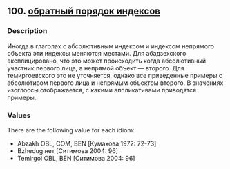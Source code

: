 ## 100. <a href =  'https://agricolamz.github.io/The_Circassian_Isoglosses_Database/100.html'>обратный порядок индексов</a>
### Description

Иногда в глаголах с абсолютивным индексом и индексом непрямого объекта эти индексы меняются местами. Для абадзехского эксплицировано, что это может происходить когда абсолютивный участник первого лица, а непрямой объект — второго. Для темиргоевского это не уточняется, однако все приведенные примеры с абсолютивом первого лица и непрямым объектом второго. В значениях изоглоссы отображается, с какими аппликативами приводятся примеры.

### Values
There are the following value for each idiom:

* Abzakh  OBL, COM, BEN [Кумахова 1972: 72-73] 
* Bzhedug  нет [Ситимова 2004: 96] 
* Temirgoi  OBL, BEN [Ситимова 2004: 96] 

